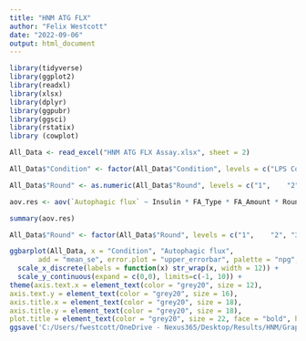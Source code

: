 ```yaml
---
title: "HNM ATG FLX"
author: "Felix Westcott"
date: "2022-09-06"
output: html_document
---
```


```r
library(tidyverse)
library(ggplot2)
library(readxl)
library(xlsx)
library(dplyr)
library(ggpubr)
library(ggsci)
library(rstatix)
library (cowplot)

All_Data <- read_excel("HNM ATG FLX Assay.xlsx", sheet = 2)

All_Data$"Condition" <- factor(All_Data$"Condition", levels = c("LPS Control",	"Low Insulin Control", "Low Insulin OPLA", "Low Insulin POLA", "High Insulin Control", "High Insulin OPLA", "High Insulin POLA"))

All_Data$"Round" <- as.numeric(All_Data$"Round", levels = c("1",	"2", "3"))

```


``` R

aov.res <- aov(`Autophagic flux` ~ Insulin * FA_Type * FA_Amount * Round, data = All_Data)

summary(aov.res)

All_Data$"Round" <- factor(All_Data$"Round", levels = c("1",	"2", "3"))

ggbarplot(All_Data, x = "Condition", "Autophagic flux",
       add = "mean_se", error.plot = "upper_errorbar", palette = "npg", legend = "none", fill = "Condition", ylab = "Autophagic flux") +
  scale_x_discrete(labels = function(x) str_wrap(x, width = 12)) +
  scale_y_continuous(expand = c(0,0), limits=c(-1, 10)) +
theme(axis.text.x = element_text(color = "grey20", size = 12),
axis.text.y = element_text(color = "grey20", size = 16),
axis.title.x = element_text(color = "grey20", size = 18),
axis.title.y = element_text(color = "grey20", size = 18),
plot.title = element_text(color = "grey20", size = 22, face = "bold", hjust = 0.5))
ggsave('C:/Users/fwestcott/OneDrive - Nexus365/Desktop/Results/HNM/Graphs/ATG FLX.png')

```

